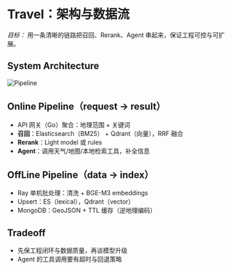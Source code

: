 # Travel：架构与数据流

*目标：* 用一条清晰的链路把召回、Rerank、Agent 串起来，保证工程可控与可扩展。

## System Architecture
![Pipeline](/images/cover-travel.png)

## Online Pipeline（request → result）
- API 网关（Go）聚合：地理范围 + 关键词
- **召回**：Elasticsearch（BM25） + Qdrant（向量），RRF 融合
- **Rerank**：Light model 或 rules
- **Agent**：调用天气/地图/本地检索工具，补全信息

## OffLine Pipeline（data → index）
- Ray 单机批处理：清洗 + BGE-M3 embeddings
- Upsert：ES（lexical），Qdrant（vector）
- MongoDB：GeoJSON + TTL 缓存（逆地理编码）

## Tradeoff
- 先保工程闭环与数据质量，再谈模型升级
- Agent 的工具调用要有超时与回退策略